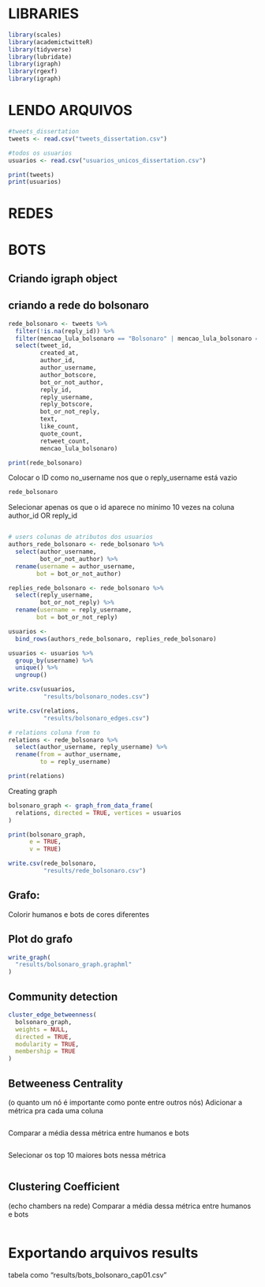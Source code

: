 # LIBRARIES
```r
library(scales)
library(academictwitteR)
library(tidyverse)
library(lubridate)
library(igraph)
library(rgexf)
library(igraph)
```

# LENDO ARQUIVOS
```r
#tweets_dissertation
tweets <- read.csv("tweets_dissertation.csv")

#todos os usuarios
usuarios <- read.csv("usuarios_unicos_dissertation.csv")

print(tweets)
print(usuarios)
```

# REDES

# BOTS
## Criando igraph object

## criando a rede do bolsonaro
```r
rede_bolsonaro <- tweets %>% 
  filter(!is.na(reply_id)) %>% 
  filter(mencao_lula_bolsonaro == "Bolsonaro" | mencao_lula_bolsonaro == "Both") %>% 
  select(tweet_id, 
         created_at,
         author_id,
         author_username,
         author_botscore,
         bot_or_not_author,
         reply_id,
         reply_username,
         reply_botscore,
         bot_or_not_reply,
         text,
         like_count,
         quote_count,
         retweet_count,
         mencao_lula_bolsonaro)

print(rede_bolsonaro)
```

Colocar o ID como no_username nos que o reply_username está vazio
```r
rede_bolsonaro
```

Selecionar apenas os que o id aparece no minimo 10 vezes na coluna author_id OR reply_id

```r

```


```r
# users colunas de atributos dos usuarios
authors_rede_bolsonaro <- rede_bolsonaro %>% 
  select(author_username,
         bot_or_not_author) %>% 
  rename(username = author_username,
        bot = bot_or_not_author)

replies_rede_bolsonaro <- rede_bolsonaro %>% 
  select(reply_username,
         bot_or_not_reply) %>% 
  rename(username = reply_username,
        bot = bot_or_not_reply)

usuarios <- 
  bind_rows(authors_rede_bolsonaro, replies_rede_bolsonaro)
```

```r
usuarios <- usuarios %>% 
  group_by(username) %>% 
  unique() %>% 
  ungroup()
```

```r
write.csv(usuarios,
          "results/bolsonaro_nodes.csv")

write.csv(relations,
          "results/bolsonaro_edges.csv")
```

                     
```r
# relations coluna from to
relations <- rede_bolsonaro %>% 
  select(author_username, reply_username) %>% 
  rename(from = author_username,
         to = reply_username)

print(relations)
```

Creating graph
```r
bolsonaro_graph <- graph_from_data_frame(
  relations, directed = TRUE, vertices = usuarios
)
```

```r
print(bolsonaro_graph,
      e = TRUE,
      v = TRUE)
```

```r
write.csv(rede_bolsonaro,
          "results/rede_bolsonaro.csv")
```

## Grafo:
Colorir humanos e bots de cores diferentes

## Plot do grafo
```r
write_graph(
  "results/bolsonaro_graph.graphml"
)
```

## Community detection
```r
cluster_edge_betweenness(
  bolsonaro_graph,
  weights = NULL,
  directed = TRUE,
  modularity = TRUE,
  membership = TRUE
)
```


## Betweeness Centrality 
(o quanto um nó é importante como ponte entre outros nós)
Adicionar a métrica pra cada uma coluna
```r

```

Comparar a média dessa métrica entre humanos e bots
```r

```

Selecionar os top 10 maiores bots nessa métrica
```r

```


## Clustering Coefficient 
(echo chambers na rede)
Comparar a média dessa métrica entre humanos e bots
```r

```


# Exportando arquivos results

tabela como "results/bots_bolsonaro_cap01.csv"
```r

```